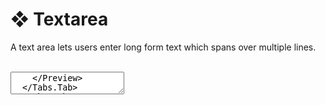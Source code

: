 
# ❖ Textarea

A text area lets users enter long form text which spans over multiple lines.

<br/>
<Tabs items={['Preview', 'Code']}>
  <Tabs.Tab>
    <Preview>
      <Textarea placeholder="Type your message here." />
    </Preview>
  </Tabs.Tab>
  <Tabs.Tab>
```js copy 
import { Textarea } from "@/components/textarea"
 
export function TextareaDemo() {
  return <Textarea placeholder="Type your message here." />
}
```
  </Tabs.Tab>
</Tabs>
<br/>


## Usage

The TextArea component allows users to enter long-form text that spans multiple lines. It is typically used in forms where more extensive user input is required, such as for feedback, comments, or any other situation where a single-line text field is insufficient.

It should be clearly labeled with an accessible name and, if necessary, include a description to guide users on the expected input. Consider the default size and whether it should reflect the average length of the content expected to be entered by users.

### When to use
- **For lengthy input**: Use a TextArea for inputs where the user is expected to write more than a single line of text, such as a comment box or a feedback form.
- **When formatting is secondary**: Employ a TextArea when the format of the text is not the primary concern, and the user's focus is on entering plain text.
- **In dynamic forms**: Utilize TextAreas in forms that might require the user to provide detailed information, such as a registration form or a support ticket submission.
- **For content creation**: TextAreas are essential for content creation features where users might draft messages, articles, or any content that requires more space and visibility.

Avoid using TextAreas for inputs that should be concise or restricted to one line, such as usernames or email addresses. Similarly, they should not be used when the user input needs to be formatted in real-time, like in a rich text editor. 

Ensure that TextAreas are not so large as to be overwhelming, or so small as to be restrictive for the user.


## Examples

### Default
<Tabs items={['Preview', 'Code']}>
  <Tabs.Tab>
    <Preview>
      <Textarea placeholder="Type your message here." />
    </Preview>
  </Tabs.Tab>
  <Tabs.Tab>
```js copy 
import { Textarea } from "@/components/textarea"
 
export function TextareaDemo() {
  return <Textarea placeholder="Type your message here." />
}
```
  </Tabs.Tab>
</Tabs>

### Disabled
<Tabs items={['Preview', 'Code']}>
  <Tabs.Tab>
    <Preview>
      <Textarea placeholder="Type your message here." disabled />
    </Preview>
  </Tabs.Tab>
  <Tabs.Tab>
```js copy 
import { Textarea } from "@/components/textarea"
 
export function TextareaDemo() {
  return <Textarea placeholder="Type your message here." disabled />
}
```
  </Tabs.Tab>
</Tabs>

### With text
<Tabs items={['Preview', 'Code']}>
  <Tabs.Tab>
    <Preview>
        <div className="grid w-full gap-3">
            <Label htmlFor="message-2">Your Message</Label>
            <Textarea placeholder="Type your message here." id="message-2" />
            <span className="body-base text-color-text-description">
                Your message will be copied to the support team.
            </span>
        </div>
    </Preview>
  </Tabs.Tab>
  <Tabs.Tab>
```js copy 
import { Textarea } from "@/components/textarea"
import { Label } from "@/components/label"
 
export function TextareaDemo() {
  return (
    <div>
      <Label htmlFor="message-2">Your Message</Label>
      <Textarea placeholder="Type your message here." id="message-2" />
      <p>
        Your message will be copied to the support team.
      </p>
    </div>
  )
}
```
  </Tabs.Tab>
</Tabs>

### With form
<Tabs items={['Preview', 'Code']}>
  <Tabs.Tab>
    <Preview>
      <TextareaFormDemo />
    </Preview>
  </Tabs.Tab>
  <Tabs.Tab>
```js copy 
"use client"

import { Form, FormControl, FormDescription, FormField, FormItem, FormLabel, FormMessage } from "@/components/ui/form"
import { Textarea } from "@/components/textarea"
import { Button } from "@/components/button"
import { toast } from "@/components/use-toast"

import { zodResolver } from "@hookform/resolvers/zod"
import { useForm } from "react-hook-form"
import * as z from "zod"
 
const FormSchema = z.object({
  bio: z
    .string()
    .min(10, {
      message: "Bio must be at least 10 characters.",
    })
    .max(160, {
      message: "Bio must not be longer than 30 characters.",
    }),
})
 
export function TextareaForm() {
  const form = useForm<z.infer<typeof FormSchema>>({
    resolver: zodResolver(FormSchema),
  })
 
  function onSubmit(data: z.infer<typeof FormSchema>) {
    toast({
      title: "You submitted the following values:",
      description: (
        <pre className="mt-2 w-[340px] rounded-md bg-slate-950 p-4">
          <code className="text-white">{JSON.stringify(data, null, 2)}</code>
        </pre>
      ),
    })
  }
 
  return (
    <Form {...form}>
      <form onSubmit={form.handleSubmit(onSubmit)} className="w-2/3 space-y-6">
        <FormField
          control={form.control}
          name="bio"
          render={({ field }) => (
            <FormItem>
              <FormLabel>Bio</FormLabel>
              <FormControl>
                <Textarea
                  placeholder="Tell us a little bit about yourself"
                  className="resize-none"
                  {...field}
                />
              </FormControl>
              <FormDescription>
                You can <span>@mention</span> other users and organizations.
              </FormDescription>
              <FormMessage />
            </FormItem>
          )}
        />
        <Button type="submit">Submit</Button>
      </form>
    </Form>
  )
}
```
  </Tabs.Tab>
</Tabs>


## Useful links

**Here you go!** Here are all the resources you might need if you are a designer, a developer or a content manager:

<br />
<Cards>
  <Card
    title="🤖 Storybook"
    href="https://main--653e613f4feb85c1b6467ba7.chromatic.com/?path=/docs/components-textarea--documentation"
  />
  <Card
    title="🪄 Figma"
    href="https://www.figma.com/file/acdO58jx9zgGfkKu6htrx2/%F0%9F%94%B5-Fusillo-Design-System?type=design&node-id=540%3A8883&mode=design&t=ADS6PLdzJ7eQkKd7-1"
  />
</Cards>  
<br />